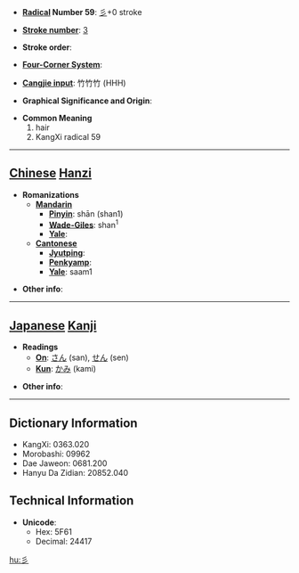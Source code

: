 * '''[[Wiktionary:Chinese radical index| Radical]] Number 59''': [[Wiktionary:Chinese radical index 彡|彡]]+0 stroke

* '''[[Wiktionary:Chinese total strokes index|Stroke number]]''': [[Wiktionary:Chinese total strokes index 3|3]]

* '''Stroke order''': 

* '''[[Wiktionary:Chinese four corner index|Four-Corner System]]''': 

* '''[[Wiktionary:Chinese Cangjie index|Cangjie input]]''': 竹竹竹 (HHH)

* '''Graphical Significance and Origin''': 

* '''Common Meaning'''
*#hair
*# KangXi radical 59


----

== [[Chinese]] [[Hanzi]] ==

* '''Romanizations'''
** '''[[Mandarin]]'''
*** '''[[Pinyin]]''': shān (shan1)
*** '''[[Wade-Giles]]''': shan<sup>1</sup>
*** '''[[Yale]]''': 
** '''[[Cantonese]]'''
*** '''[[Jyutping]]''':
*** '''[[Penkyamp]]''': 
*** '''[[Yale]]''': saam1

* '''Other info''': 

----

== [[Japanese]] [[Kanji]] ==

* '''Readings'''
** '''[[On]]''': [[さん]] (san), [[せん]] (sen)
** '''[[Kun]]''': [[かみ]] (kami)

* '''Other info''':  

----

== Dictionary Information ==

* KangXi: 0363.020
* Morobashi: 09962
* Dae Jaweon: 0681.200
* Hanyu Da Zidian: 20852.040

== Technical Information ==

* '''Unicode''':
** Hex: 5F61
** Decimal: 24417

[[hu:彡]]
